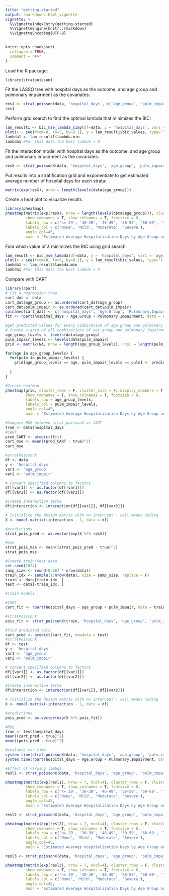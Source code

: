 ```yaml
---
title: "getting-started"
output: rmarkdown::html_vignette
vignette: >
  %\VignetteIndexEntry{getting-started}
  %\VignetteEngine{knitr::rmarkdown}
  %\VignetteEncoding{UTF-8}
---
```


```r
knitr::opts_chunk$set(
  collapse = TRUE,
  comment = "#>"
)
```

Load the R package:

```r
library(stratpoisson)
```

Fit the LASSO tree with hospital days as the outcome, and age group and pulmonary impairment as the covariates:

```r
res1 <- strat_poisson(data, 'hospital_days', c('age_group', 'pulm_impair', 'num_comorb'), lambda = 0, tol = 1e-8, max_iter = 100)
res1
```


Perform grid search to find the optimal lambda that minimizes the BIC:
```r
lam_result1 <- bic_mse_lambda_simp(df=data, y = 'hospital_days', vars = c('age_group', 'pulm_impair', 'num_comorb'), lambda_grid=seq(from=0, to=5, by=0.1))
plot(x = seq(from=0, to=5, by=0.1), y = lam_result1$bic_values, type='l')
lambda1 <- lam_result1$lambda.min
lambda1 #For this data the best lambda = 0
```

Fit the interaction model with hospital days as the outcome, and age group and pulmonary impairment as the covariates:

```r
resX <- strat_poissonX(data, 'hospital_days', 'age_group', 'pulm_impair', lambda = 0, tol = 1e-8, max_iter = 100)
```

Put results into a stratification grid and exponentiate to get estimated average number of hospital days for each strata:

```r
matrix(exp(resX), nrow = length(levels(data$age_group)))
```

Create a heat plot to visualize results

```r
library(pheatmap)
pheatmap(matrix(exp(resX), nrow = length(levels(data$age_group))), cluster_rows = F, cluster_cols = F, display_numbers = T,
         show_rownames = T, show_colnames = T, fontsize = 8,
         labels_row = c('<= 29', '30-39', '40-49', '50-59', '60-69', '70-79', '80+'),
         labels_col = c('None', 'Mild', 'Moderate', 'Severe'),
         angle_col=45,
         main = 'Estimated Average Hospitalization Days by Age Group and Pulmonary Impairment Status')
```

Find which value of $\lambda$ minimizes the BIC using grid search:

```r
lam_result <- bic_mse_lambda(df=data, y = 'hospital_days', var1 = 'age_group', var2 = 'pulm_impair', lambda_grid=seq(from=0, to=5, by=0.1))
plot(x = seq(from=0, to=5, by=0.1), y = lam_result$bic_values, type='l')
lambda1 <- lam_result$lambda.min
lambda1 #For this data the best lambda = 0
```

Compare with CART

```r
library(rpart)
# Fit a regression tree
cart_dat <- data
cart_dat$age_group <- as.ordered(cart_dat$age_group)
cart_dat$pulm_impair <- as.ordered(cart_dat$pulm_impair)
colnames(cart_dat) <- c('hospital_days', 'Age.Group', 'Pulmonary.Impairment', 'age_pulm')
fit <- rpart(hospital_days ~ Age.Group + Pulmonary.Impairment, data = cart_dat, method = "poisson")

#get predicted values for every combination of age group and pulmonary impairment
# Create a grid of all combinations of age group and pulmonary impairment
age_group_levels <- levels(data$age_group)
pulm_impair_levels <- levels(data$pulm_impair)
grid <- matrix(NA, nrow = length(age_group_levels), ncol = length(pulm_impair_levels))

for(age in age_group_levels) {
  for(pulm in pulm_impair_levels) {
    grid[age_group_levels == age, pulm_impair_levels == pulm] <- predict(fit, newdata = data.frame('Age.Group' = as.ordered(age),
                                                                                                   'Pulmonary.Impairment' = as.ordered(pulm)))
  }
}

#Create heatmap
pheatmap(grid, cluster_rows = F, cluster_cols = F, display_numbers = T,
         show_rownames = T, show_colnames = T, fontsize = 8,
         labels_row = age_group_levels,
         labels_col = pulm_impair_levels,
         angle_col=45,
         main = 'Estimated Average Hospitalization Days by Age Group and Pulmonary Impairment Status')

```

```r
#Compare MSE between strat_poissonX vs CART
true <- data$hospital_days
#CART
pred_CART <- predict(fit)
cart_mse <- mean((pred_CART - true)^2)
cart_mse

#stratPoissonX
df <- data
y <- 'hospital_days'
var1 <- 'age_group'
var2 <- 'pulm_impair'

# Convert specified columns to factors
df[[var1]] <- as.factor(df[[var1]])
df[[var2]] <- as.factor(df[[var2]])

#Create interaction terms
df$interaction <- interaction(df[[var1]], df[[var2]])

# Initialize the design matrix with no intercept - cell means coding
X <- model.matrix(~interaction - 1, data = df)

#predictions
strat_pois_pred <- as.vector(exp(X %*% resX))

#mse
strat_pois_mse <- mean((strat_pois_pred - true)^2)
strat_pois_mse

#Create train/test data
set.seed(2024)
samp_size <- round(0.667 * nrow(data))
train_idx <- sample(1:nrow(data), size = samp_size, replace = F)
train <- data[train_idx, ]
test <- data[-train_idx, ]

#Train models

#CART
cart_fit <- rpart(hospital_days ~ age_group + pulm_impair, data = train, method = "poisson")

#stratPoissonX
pois_fit <- strat_poissonX(train, 'hospital_days', 'age_group', 'pulm_impair', lambda = lambda1, tol = 1e-8, max_iter = 100)

#find predicted vals
cart_pred <- predict(cart_fit, newdata = test)
#stratPoissonX
df <- test
y <- 'hospital_days'
var1 <- 'age_group'
var2 <- 'pulm_impair'

# Convert specified columns to factors
df[[var1]] <- as.factor(df[[var1]])
df[[var2]] <- as.factor(df[[var2]])

#Create interaction terms
df$interaction <- interaction(df[[var1]], df[[var2]])

# Initialize the design matrix with no intercept - cell means coding
X <- model.matrix(~interaction - 1, data = df)

#predictions
pois_pred <- as.vector(exp(X %*% pois_fit))

#MSE
true <- test$hospital_days
mean((cart_pred - true)^2)
mean((pois_pred - true)^2)

#evaluate run time
system.time(strat_poissonX(data, 'hospital_days', 'age_group', 'pulm_impair', lambda = lambda1, tol = 1e-8, max_iter = 100))
system.time(rpart(hospital_days ~ Age.Group + Pulmonary.Impairment, data = cart_dat, method = "poisson"))

#Effect of varying lambda
resl1 <- strat_poissonX(data, 'hospital_days', 'age_group', 'pulm_impair', lambda = 20, tol = 1e-8, max_iter = 100)

pheatmap(matrix(exp(resl1), nrow = 7, ncol=4), cluster_rows = F, cluster_cols = F, display_numbers = T,
         show_rownames = T, show_colnames = T, fontsize = 8,
         labels_row = c('<= 29', '30-39', '40-49', '50-59', '60-69', '70-79', '80+'),
         labels_col = c('None', 'Mild', 'Moderate', 'Severe'),
         angle_col=45,
         main = 'Estimated Average Hospitalization Days by Age Group and Pulmonary Impairment Status: Lambda = 20')

resl2 <- strat_poissonX(data, 'hospital_days', 'age_group', 'pulm_impair', lambda = 50, tol = 1e-8, max_iter = 100)

pheatmap(matrix(exp(resl2), nrow = 7, ncol=4), cluster_rows = F, cluster_cols = F, display_numbers = T,
         show_rownames = T, show_colnames = T, fontsize = 8,
         labels_row = c('<= 29', '30-39', '40-49', '50-59', '60-69', '70-79', '80+'),
         labels_col = c('None', 'Mild', 'Moderate', 'Severe'),
         angle_col=45,
         main = 'Estimated Average Hospitalization Days by Age Group and Pulmonary Impairment Status: Lambda = 50')

resl3 <- strat_poissonX(data, 'hospital_days', 'age_group', 'pulm_impair', lambda = 100, tol = 1e-8, max_iter = 100)

pheatmap(matrix(exp(resl3), nrow = 7, ncol=4), cluster_rows = F, cluster_cols = F, display_numbers = T,
         show_rownames = T, show_colnames = T, fontsize = 8,
         labels_row = c('<= 29', '30-39', '40-49', '50-59', '60-69', '70-79', '80+'),
         labels_col = c('None', 'Mild', 'Moderate', 'Severe'),
         angle_col=45,
         main = 'Estimated Average Hospitalization Days by Age Group and Pulmonary Impairment Status: Lambda = 100')



```
